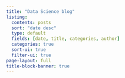 ```yaml
---
title: "Data Science blog"
listing:
  contents: posts
  sort: "date desc"
  type: default
  fields: [date, title, categories, author]
  categories: true
  sort-ui: true
  filter-ui: true
page-layout: full
title-block-banner: true
---
```



